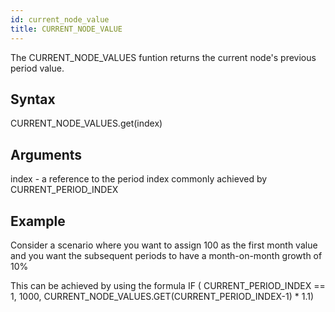 ```yaml
---
id: current_node_value
title: CURRENT_NODE_VALUE
---
```


The CURRENT_NODE_VALUES funtion returns the current node's previous period value.

## Syntax

CURRENT_NODE_VALUES.get(index)

## Arguments

index - a reference to the period index commonly achieved by CURRENT_PERIOD_INDEX 

## Example
Consider a scenario where you want to assign 100 as the first month value and you want the 
subsequent periods to have a month-on-month growth of 10%

This can be achieved by using the formula 
IF ( CURRENT_PERIOD_INDEX == 1, 1000, CURRENT_NODE_VALUES.GET(CURRENT_PERIOD_INDEX-1) * 1.1)